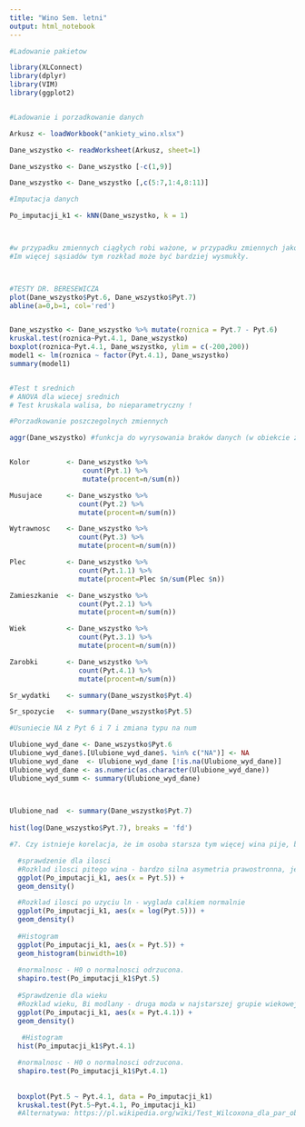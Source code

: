 ```yaml
---
title: "Wino Sem. letni"
output: html_notebook
---
```



```r

#Ladowanie pakietow

library(XLConnect)
library(dplyr)
library(VIM)
library(ggplot2)


#Ladowanie i porzadkowanie danych

Arkusz <- loadWorkbook("ankiety_wino.xlsx")

Dane_wszystko <- readWorksheet(Arkusz, sheet=1)

Dane_wszystko <- Dane_wszystko [-c(1,9)]

Dane_wszystko <- Dane_wszystko [,c(5:7,1:4,8:11)]

```

```r
#Imputacja danych 

Po_imputacji_k1 <- kNN(Dane_wszystko, k = 1)



#w przypadku zmiennych ciągłych robi ważone, w przypadku zmiennych jakościowych najcześciej wybierane. 
#Im więcej sąsiadów tym rozkład może być bardziej wysmukły. 



#TESTY DR. BERESEWICZA
plot(Dane_wszystko$Pyt.6, Dane_wszystko$Pyt.7)
abline(a=0,b=1, col='red')


Dane_wszystko <- Dane_wszystko %>% mutate(roznica = Pyt.7 - Pyt.6)
kruskal.test(roznica~Pyt.4.1, Dane_wszystko)
boxplot(roznica~Pyt.4.1, Dane_wszystko, ylim = c(-200,200))
model1 <- lm(roznica ~ factor(Pyt.4.1), Dane_wszystko)
summary(model1)


#Test t srednich 
# ANOVA dla wiecej srednich
# Test kruskala walisa, bo nieparametryczny ! 

```


```r

#Porzadkowanie poszczegolnych zmiennych 

aggr(Dane_wszystko) #funkcja do wyrysowania braków danych (w obiekcie zwraca też statystyki opisowe)


Kolor         <- Dane_wszystko %>% 
                  count(Pyt.1) %>%
                  mutate(procent=n/sum(n))

Musujace      <- Dane_wszystko %>% 
                 count(Pyt.2) %>%
                 mutate(procent=n/sum(n))

Wytrawnosc    <- Dane_wszystko %>% 
                 count(Pyt.3) %>%
                 mutate(procent=n/sum(n))

Plec          <- Dane_wszystko %>% 
                 count(Pyt.1.1) %>%
                 mutate(procent=Plec $n/sum(Plec $n))

Zamieszkanie  <- Dane_wszystko %>% 
                 count(Pyt.2.1) %>%
                 mutate(procent=n/sum(n))

Wiek          <- Dane_wszystko %>% 
                 count(Pyt.3.1) %>%
                 mutate(procent=n/sum(n))

Zarobki       <- Dane_wszystko %>% 
                 count(Pyt.4.1) %>%
                 mutate(procent=n/sum(n))

Sr_wydatki    <- summary(Dane_wszystko$Pyt.4)

Sr_spozycie   <- summary(Dane_wszystko$Pyt.5)

#Usuniecie NA z Pyt 6 i 7 i zmiana typu na num

Ulubione_wyd_dane <- Dane_wszystko$Pyt.6
Ulubione_wyd_dane$.[Ulubione_wyd_dane$. %in% c("NA")] <- NA
Ulubione_wyd_dane  <- Ulubione_wyd_dane [!is.na(Ulubione_wyd_dane)] 
Ulubione_wyd_dane <- as.numeric(as.character(Ulubione_wyd_dane))
Ulubione_wyd_summ <- summary(Ulubione_wyd_dane)


  
Ulubione_nad  <- summary(Dane_wszystko$Pyt.7)
  
hist(log(Dane_wszystko$Pyt.7), breaks = 'fd')

```


```r

#7.	Czy istnieje korelacja, że im osoba starsza tym więcej wina pije, bądź czy to młodzi dużo kupują 

  #sprawdzenie dla ilosci
  #Rozklad ilosci pitego wina - bardzo silna asymetria prawostronna, jednakze raczej 1 modalny
  ggplot(Po_imputacji_k1, aes(x = Pyt.5)) + 
  geom_density()

  #Rozklad ilosci po uzyciu ln - wyglada calkiem normalnie 
  ggplot(Po_imputacji_k1, aes(x = log(Pyt.5))) + 
  geom_density()
  
  #Histogram
  ggplot(Po_imputacji_k1, aes(x = Pyt.5)) + 
  geom_histogram(binwidth=10)
 
  #normalnosc - H0 o normalnosci odrzucona.
  shapiro.test(Po_imputacji_k1$Pyt.5)
  
  #Sprawdzenie dla wieku
  #Rozklad wieku, Bi modlany - druga moda w najstarszej grupie wiekowej 
  ggplot(Po_imputacji_k1, aes(x = Pyt.4.1)) + 
  geom_density()
  
   #Histogram
  hist(Po_imputacji_k1$Pyt.4.1)

  #normalnosc - H0 o normalnosci odrzucona.
  shapiro.test(Po_imputacji_k1$Pyt.4.1)
  
  
  boxplot(Pyt.5 ~ Pyt.4.1, data = Po_imputacji_k1)
  kruskal.test(Pyt.5~Pyt.4.1, Po_imputacji_k1)
  #Alternatywa: https://pl.wikipedia.org/wiki/Test_Wilcoxona_dla_par_obserwacji  [Podpytaj]
  
  


```





```r

```

